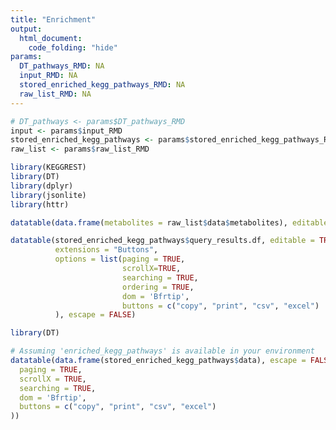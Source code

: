 ```yaml
---
title: "Enrichment"
output:
  html_document:
    code_folding: "hide"
params:
  DT_pathways_RMD: NA
  input_RMD: NA
  stored_enriched_kegg_pathways_RMD: NA
  raw_list_RMD: NA
---
```


```r
# DT_pathways <- params$DT_pathways_RMD
input <- params$input_RMD
stored_enriched_kegg_pathways <- params$stored_enriched_kegg_pathways_RMD
raw_list <- params$raw_list_RMD
```

```r
library(KEGGREST)
library(DT)
library(dplyr)
library(jsonlite)
library(httr)
```

```r
datatable(data.frame(metabolites = raw_list$data$metabolites), editable = TRUE)
```


```r
datatable(stored_enriched_kegg_pathways$query_results.df, editable = TRUE,
          extensions = "Buttons",
          options = list(paging = TRUE,
                         scrollX=TRUE,
                         searching = TRUE,
                         ordering = TRUE,
                         dom = 'Bfrtip',
                         buttons = c("copy", "print", "csv", "excel")
          ), escape = FALSE)
```

```r
library(DT)

# Assuming 'enriched_kegg_pathways' is available in your environment
datatable(data.frame(stored_enriched_kegg_pathways$data), escape = FALSE, extensions = "Buttons", options = list(
  paging = TRUE,
  scrollX = TRUE,
  searching = TRUE,
  dom = 'Bfrtip',
  buttons = c("copy", "print", "csv", "excel")
))
```


